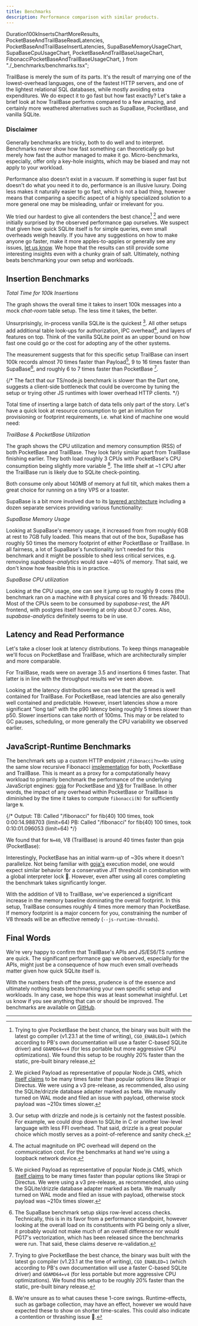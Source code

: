 ```yaml
---
title: Benchmarks
description: Performance comparison with similar products.
---
```


  Duration100kInsertsChartMoreResults,
  PocketBaseAndTrailBaseReadLatencies,
  PocketBaseAndTrailBaseInsertLatencies,
  SupaBaseMemoryUsageChart,
  SupaBaseCpuUsageChart,
  PocketBaseAndTrailBaseUsageChart,
  FibonacciPocketBaseAndTrailBaseUsageChart,
} from "./_benchmarks/benchmarks.tsx";

TrailBase is merely the sum of its parts. It's the result of marrying one of
the lowest-overhead languages, one of the fastest HTTP servers, and one of the
lightest relational SQL databases, while mostly avoiding extra expenditures.
We do expect it to go fast but how fast exactly? Let's take a brief look at
how TrailBase performs compared to a few amazing, and certainly more weathered
alternatives such as SupaBase, PocketBase, and vanilla SQLite.

### Disclaimer

Generally benchmarks are tricky, both to do well and to interpret.
Benchmarks never show how fast something can theoretically go but merely how
fast the author managed to make it go.
Micro-benchmarks, especially, offer only a key-hole insights, which may be
biased and may not apply to your workload.

Performance also doesn't exist in a vacuum. If something is super fast but
doesn't do what you need it to do, performance is an illusive luxury.
Doing less makes it naturally easier to go fast, which is not a bad thing,
however means that comparing a specific aspect of a highly specialized solution
to a more general one may be misleading, unfair or irrelevant for you.

We tried our hardest to give all contenders the best chance[^1] [^4] and were
initially surprised by the observed performance gap ourselves.
We suspect that given how quick SQLite itself is for simple queries, even small
overheads weigh heavily.
If you have any suggestions on how to make anyone go faster, make it more
apples-to-apples or generally see any issues,
[let us know](https://github.com/trailbaseio/trailbase-benchmark).
We hope that the results can still provide some interesting insights even with
a chunky grain of salt.
Ultimately, nothing beats benchmarking your own setup and workloads.

## Insertion Benchmarks

_Total Time for 100k Insertions_

<div class="flex justify-center">
  <div class="h-[400px] w-[90%]">
    <Duration100kInsertsChartMoreResults client:only="solid-js" />
  </div>
</div>

The graph shows the overall time it takes to insert 100k messages into a mock
*chat-room* table setup.
The less time it takes, the better.

Unsurprisingly, in-process vanilla SQLite is the quickest [^2].
All other setups add additional table look-ups for authorization, IPC
overhead[^3], and layers of features on top.
Think of the vanilla SQLite point as an upper bound on how fast one could go or
the cost for adopting any of the other systems.

The measurement suggests that for this specific setup TrailBase can insert 100k
records almost 70 times faster than Payload[^4], 9 to 16 times faster than
SupaBase[^5], and roughly 6 to 7 times faster than PocketBase [^1].

{/*
The fact that our TS/node.js benchmark is slower than the Dart one, suggests a
client-side bottleneck that could be overcome by tuning the setup or trying
other JS runtimes with lower overhead HTTP clients.
*/}

Total time of inserting a large batch of data tells only part of the story.
Let's have a quick look at resource consumption to get an intuition for
provisioning or footprint requirements, i.e. what kind of machine one would
need:

_TrailBase & PocketBase Utilization_

<div class="flex justify-center">
  <div class="h-[300px] w-[90%]">
    <PocketBaseAndTrailBaseUsageChart client:only="solid-js" />
  </div>
</div>

The graph shows the CPU utilization and memory consumption (RSS) of both
PocketBase and TrailBase. They look fairly similar apart from TrailBase
finishing earlier. They both load roughly 3 CPUs with PocketBase's CPU
consumption being slightly more variable [^6].
The little shelf at ~1 CPU after the TrailBase run is likely due to SQLite
check-pointing.

Both consume only about 140MB of memory at full tilt, which makes them a great
choice for running on a tiny VPS or a toaster.

SupaBase is a bit more involved due to its
[layered architecture](https://supabase.com/docs/guides/getting-started/architecture)
including a dozen separate services providing various functionality:

_SupaBase Memory Usage_

<div class="flex justify-center">
  <div class="h-[340px] w-[90%]">
    <SupaBaseMemoryUsageChart client:only="solid-js" />
  </div>
</div>

Looking at SupaBase's memory usage, it increased from from roughly 6GB at rest to
7GB fully loaded.
This means that out of the box, SupaBase has roughly 50 times the memory
footprint of either PocketBase or TrailBase.
In all fairness, a lot of SupaBase's functionality isn't needed for this benchmark
and it might be possible to shed less critical services, e.g. removing
*supabase-analytics* would save ~40% of memory.
That said, we don't know how feasible this is in practice.

_SupaBase CPU utilization_

<div class="flex justify-center">
  <div class="h-[340px] w-[90%]">
    <SupaBaseCpuUsageChart client:only="solid-js" />
  </div>
</div>

Looking at the CPU usage, one can see it jump up to roughly 9 cores (the
benchmark ran on a machine with 8 physical cores and 16 threads: 7840U).
Most of the CPUs seem to be consumed by *supabase-rest*, the API frontend, with
postgres itself hovering at only about 0.7 cores. Also, *supabase-analytics*
definitely seems to be in use.

## Latency and Read Performance

Let's take a closer look at latency distributions. To keep things manageable
we'll focus on PocketBase and TrailBase, which are architecturally simpler and
more comparable.

For TrailBase, reads were on average 3.5 and insertions 6 times faster. That
latter is in line with the throughput results we've seen above.

<div class="flex justify-center h-[340px] w-[90%]">
  <div class="w-[50%]">
    <PocketBaseAndTrailBaseReadLatencies client:only="solid-js" />
  </div>

  <div class="w-[50%]">
    <PocketBaseAndTrailBaseInsertLatencies client:only="solid-js" />
  </div>
</div>

Looking at the latency distributions we can see that the spread is well
contained for TrailBase. For PocketBase, read latencies are also generally well
contained and predictable.
However, insert latencies show a more significant "long tail" with the p90
latency being roughly 5 times slower than p50.
Slower insertions can take north of 100ms. This may or be related to GC pauses,
scheduling, or more generally the CPU variability we observed earlier.

## JavaScript-Runtime Benchmarks

The benchmark sets up a custom HTTP endpoint `/fibonacci?n=<N>` using the same
slow recursive Fibonacci
[implementation](https://github.com/trailbaseio/trailbase-benchmark/blob/main/setups/trailbase/traildepot/scripts/index.ts)
for both, PocketBase and TrailBase.
This is meant as a proxy for a computationally heavy workload to primarily
benchmark the performance of the underlying JavaScript engines:
[goja](https://github.com/dop251/goja) for PocketBase and [V8](https://v8.dev/) for TrailBase.
In other words, the impact of any overhead within PocketBase or TrailBase is
diminished by the time it takes to compute `fibonacci(N)` for sufficiently
large `N`.

{/*
    Output:
      TB: Called "/fibonacci" for fib(40) 100 times, took 0:00:14.988703 (limit=64)
      PB: Called "/fibonacci" for fib(40) 100 times, took 0:10:01.096053 (limit=64)
*/}

We found that for `N=40`, V8 (TrailBase) is around 40 times faster than
goja (PocketBase):

<div class="flex justify-center">
  <div class="h-[300px] w-[90%]">
    <FibonacciPocketBaseAndTrailBaseUsageChart client:only="solid-js" />
  </div>
</div>

Interestingly, PocketBase has an initial warm-up of ~30s where it doesn't
parallelize.
Not being familiar with [goja's](https://github.com/dop251/goja) execution model,
one would expect similar behavior for a conservative JIT threshold in
combination with a global interpreter lock 🤷.
However, even after using all cores completing the benchmark takes
significantly longer.

With the addition of V8 to TrailBase, we've experienced a significant increase
in the memory baseline dominating the overall footprint.
In this setup, TrailBase consumes roughly 4 times more memory than PocketBase.
If memory footprint is a major concern for you, constraining the number of V8
threads will be an effective remedy (`--js-runtime-threads`).

## Final Words

We're very happy to confirm that TrailBase's APIs and JS/ES6/TS runtime are
quick.
The significant performance gap we observed, especially for the APIs, might
just be a consequence of how much even small overheads matter given how quick
SQLite itself is.

With the numbers fresh off the press, prudence is of the essence and ultimately
nothing beats benchmarking your own specific setup and workloads.
In any case, we hope this was at least somewhat insightful. Let us know if you see
anything that can or should be improved.
The benchmarks are available on [GitHub](https://github.com/trailbaseio/trailbase-benchmark).

<div class="h-[50px]" />

---

[^1]:
    Trying to give PocketBase the best chance, the binary was built with the
    latest go compiler (v1.23.1 at the time of writing), `CGO_ENABLED=1` (which
    according to PB's own documentation will use a faster C-based SQLite
    driver) and `GOAMD64=v4` (for less portable but more aggressive CPU
    optimizations).
    We found this setup to be roughly 20% faster than the static, pre-built
    binary release.

[^2]:
    Our setup with drizzle and node.js is certainly not the fastest possible.
    For example, we could drop down to SQLite in C or another low-level
    language with less FFI overhead.
    That said, drizzle is a great popular choice which mostly serves as a
    point-of-reference and sanity check.

[^3]:
    The actual magnitude on IPC overhead will depend on the communication cost.
    For the benchmarks at hand we're using a loopback network device.

[^4]:
    We picked Payload as representative of popular Node.js CMS, which
    [itself claims](https://payloadcms.com/blog/performance-benchmarks)
    to be many times faster than popular options like Strapi or Directus.
    We were using a v3 pre-release, as recommended, also using the
    SQLite/drizzle database adapter marked as beta.
    We manually turned on WAL mode and filed an issue with payload, otherwise
    stock payload was ~210x times slower.

[^5]:
    The SupaBase benchmark setup skips row-level access checks. Technically,
    this is in its favor from a performance standpoint, however looking at the
    overall load on its constituents with PG being only a sliver, it probably
    would not make much of an overall difference nor would PG17's vectorization,
    which has been released since the benchmarks were run. That said, these
    claims deserve re-validation.

[^6]:
    We're unsure as to what causes these 1-core swings.
    Runtime-effects, such as garbage collection, may have an effect, however we
    would have expected these to show on shorter time-scales.
    This could also indicate a contention or thrashing issue 🤷.
